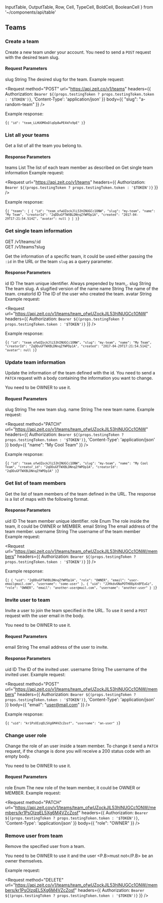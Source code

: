   InputTable,
  OutputTable,
  Row,
  Cell,
  TypeCell,
  BoldCell,
  BooleanCell
} from '~/components/api/table'

## Teams

### Create a team
<Endpoint method="POST" url="/v1/teams" />

Create a new team under your account. You need to send a `POST` request with the desired team slug.

#### Request Parameters
<InputTable>
  <Row>
    <BoldCell>slug</BoldCell>
    <TypeCell>String</TypeCell>
    <BooleanCell status={true} />
    <Cell>The desired slug for the team.</Cell>
  </Row>
</InputTable>

<Example>
  <span>Example request:</span>

  <Request
    method="POST"
    url="https://api.zeit.co/v1/teams"
    headers={{
      Authorization: `Bearer ${(props.testingToken ? props.testingToken.token : '$TOKEN')}`,
      'Content-Type': 'application/json'
    }}
    body={{
      "slug": "a-random-team"
    }}
  />

  Example response:

<Code syntax="json">{`{
  "id": "team_LLHUOMOoDlqOp8wPE4kFo9pE"
}`}</Code>
</Example>

### List all your teams
<Endpoint method="GET" url="/v1/teams" />

Get a list of all the team you belong to.

#### Response Parameters
<OutputTable>
  <Row>
    <BoldCell>teams</BoldCell>
    <TypeCell>List</TypeCell>
    <Cell>The list of each team member as described on <GenericLink href="#endpoints/teams/get-single-team-information">Get single team information</GenericLink></Cell>
  </Row>
</OutputTable>

<Example>
  <span>Example request:</span>

  <Request
    url="https://api.zeit.co/v1/teams"
    headers={{
      Authorization: `Bearer ${(props.testingToken ? props.testingToken.token : '$TOKEN')}`
    }}
  />

  Example response:

<Code syntax="json">{`{
  "teams": [
    {
      "id": "team_ofwUZockJlL53hINUGCc1ONW",
      "slug": "my-team",
      "name": "My Team",
      "creatorId": "2qDDuGFTWXBLDNnqZfWPDp1A",
      "created": "2017-04-29T17:21:54.514Z",
      "avatar": null
    }
  ]
}`}</Code>
</Example>

### Get single team information
<Endpoint>
  GET /v1/teams/:id<br />
  GET /v1/teams?slug
</Endpoint>

Get the information of a specific team, it could be used either passing the `:id` in the URL or the team `slug` as a query parameter.

#### Response Parameters
<OutputTable>
  <Row>
    <BoldCell>id</BoldCell>
    <TypeCell>ID</TypeCell>
    <Cell>The team unique identifier. Always prepended by <InlineCode>team_</InlineCode>.</Cell>
  </Row>
  <Row>
    <BoldCell>slug</BoldCell>
    <TypeCell>String</TypeCell>
    <Cell>The team slug. A slugified version of the <InlineCode>name</InlineCode></Cell>
  </Row>
  <Row>
    <BoldCell>name</BoldCell>
    <TypeCell>String</TypeCell>
    <Cell>The name of the team.</Cell>
  </Row>
  <Row>
    <BoldCell>creatorId</BoldCell>
    <TypeCell>ID</TypeCell>
    <Cell>The ID of the user who created the team.</Cell>
  </Row>
  <Row>
    <BoldCell>avatar</BoldCell>
    <TypeCell>String</TypeCell>
    <Cell></Cell>
  </Row>
</OutputTable>

<Example>
  <span>Example request:</span>

  <Request
    url="https://api.zeit.co/v1/teams/team_ofwUZockJlL53hINUGCc1ONW"
    headers={{
      Authorization: `Bearer ${(props.testingToken ? props.testingToken.token : '$TOKEN')}`
    }}
  />

  Example response:

<Code syntax="json">{`{
  "id": "team_ofwUZockJlL53hINUGCc1ONW",
  "slug": "my-team",
  "name": "My Team",
  "creatorId": "2qDDuGFTWXBLDNnqZfWPDp1A",
  "created": "2017-04-29T17:21:54.514Z",
  "avatar": null
}`}</Code>
</Example>

### Update team information
<Endpoint method="PATCH" url="/v1/teams/:id" />

Update the information of the team defined with the id. You need to send a `PATCH` request with a body containing the information you want to change.

<Note>You need to be <InlineCode>OWNER</InlineCode> to use it.</Note>

#### Request Parameters
<InputTable>
  <Row>
    <BoldCell>slug</BoldCell>
    <TypeCell>String</TypeCell>
    <BooleanCell status={false} />
    <Cell>The new team slug.</Cell>
  </Row>
  <Row>
    <BoldCell>name</BoldCell>
    <TypeCell>String</TypeCell>
    <BooleanCell status={false} />
    <Cell>The new team name.</Cell>
  </Row>
</InputTable>

<Example>
  <span>Example request:</span>

  <Request
    method="PATCH"
    url="https://api.zeit.co/v1/teams/team_ofwUZockJlL53hINUGCc1ONW"
    headers={{
      Authorization: `Bearer ${(props.testingToken ? props.testingToken.token : '$TOKEN')}`,
      'Content-Type': 'application/json'
    }}
    body={{
      "name": "My Cool Team"
    }}
  />

  Example response:

<Code syntax="json">{`{
  "id": "team_ofwUZockJlL53hINUGCc1ONW",
  "slug": "my-team",
  "name": "My Cool Team",
  "creator_id": "2qDDuGFTWXBLDNnqZfWPDp1A",
  "creatorId": "2qDDuGFTWXBLDNnqZfWPDp1A"
}`}</Code>
</Example>

### Get list of team members
<Endpoint method="GET" url="/v1/teams/:id/members" />

Get the list of team members of the team defined in the URL. The response is a list of maps with the following format.

#### Response Parameters
<OutputTable>
  <Row>
    <BoldCell>uid</BoldCell>
    <TypeCell>ID</TypeCell>
    <Cell>The team member unique identifier.</Cell>
  </Row>
  <Row>
    <BoldCell>role</BoldCell>
    <TypeCell>Enum</TypeCell>
    <Cell>The role inside the team, it could be <InlineCode>OWNER</InlineCode> or <InlineCode>MEMBER</InlineCode>.</Cell>
  </Row>
  <Row>
    <BoldCell>email</BoldCell>
    <TypeCell>String</TypeCell>
    <Cell>The email address of the team member.</Cell>
  </Row>
  <Row>
    <BoldCell>username</BoldCell>
    <TypeCell>String</TypeCell>
    <Cell>The username of the team member</Cell>
  </Row>
</OutputTable>

<Example>
  <span>Example request:</span>

  <Request
    url="https://api.zeit.co/v1/teams/team_ofwUZockJlL53hINUGCc1ONW/members"
    headers={{
      Authorization: `Bearer ${(props.testingToken ? props.testingToken.token : '$TOKEN')}`
    }}
  />

  Example response:

<Code syntax="json">{`[
  {
    "uid": "2qDDuGFTWXBLDNnqZfWPDp1A",
    "role": "OWNER",
    "email": "user-emailgmail.com",
    "username": "some-user"
  },
  {
    "uid": "JJHkdv6NaPOTH88pXn8FEuGz",
    "role": "OWNER",
    "email": "another-user@mail.com",
    "username": "another-user"
  }
]`}</Code>
</Example>

### Invite user to team
<Endpoint method="POST" url="/v1/teams/:id/members" />

Invite a user to join the team specified in the URL. To use it send a `POST` request with the user email in the body.

<Note>You need to be <InlineCode>OWNER</InlineCode> to use it.</Note>

#### Request Parameters
<InputTable>
  <Row>
    <BoldCell>email</BoldCell>
    <TypeCell>String</TypeCell>
    <BooleanCell status={true} />
    <Cell>The email address of the user to invite.</Cell>
  </Row>
</InputTable>

#### Response Parameters
<OutputTable>
  <Row>
    <BoldCell>uid</BoldCell>
    <TypeCell>ID</TypeCell>
    <Cell>The ID of the invited user.</Cell>
  </Row>
  <Row>
    <BoldCell>username</BoldCell>
    <TypeCell>String</TypeCell>
    <Cell>The username of the invited user.</Cell>
  </Row>
</OutputTable>

<Example>
  <span>Example request:</span>

  <Request
    method="POST"
    url="https://api.zeit.co/v1/teams/team_ofwUZockJlL53hINUGCc1ONW/members"
    headers={{
      Authorization: `Bearer ${(props.testingToken ? props.testingToken.token : '$TOKEN')}`,
      'Content-Type': 'application/json'
    }}
    body={{
      "email": "user@mail.com"
    }}
  />

  Example response:

<Code syntax="json">{`{
  "uid": "kr1PsOIzqEL5Xg6M4VZcZosf",
  "username": "an-user"
}`}</Code>
</Example>

### Change user role
<Endpoint method="PATCH" url="/v1/teams/:id/members/:userId" />

Change the role of an user inside a team member. To change it send a `PATCH` request, if the change is done you will receive a 200 status code with an empty body.

<Note>You need to be <InlineCode>OWNER</InlineCode> to use it.</Note>

#### Request Parameters
<InputTable>
  <Row>
    <BoldCell>role</BoldCell>
    <TypeCell>Enum</TypeCell>
    <BooleanCell status={true} />
    <Cell>The new role of the team member, it could be <InlineCode>OWNER</InlineCode> or <InlineCode>MEMBER</InlineCode>.</Cell>
  </Row>
</InputTable>

<Example>
  <span>Example request:</span>

  <Request
    method="PATCH"
    url="https://api.zeit.cov/v1/teams/team_ofwUZockJlL53hINUGCc1ONW/members/kr1PsOIzqEL5Xg6M4VZcZosf"
    headers={{
      Authorization: `Bearer ${(props.testingToken ? props.testingToken.token : '$TOKEN')}`,
      'Content-Type': 'application/json'
    }}
    body={{
      "role": "OWNER"
    }}
  />
</Example>

### Remove user from team
<Endpoint method="DELETE" url="/v1/teams/:id/members/:userId" />

Remove the specified user from a team.

<Note>You need to be <InlineCode>OWNER</InlineCode> to use it and the user <P.B>must not</P.B> be an owner themselves.</Note>

<Example>
  <span>Example request:</span>

  <Request
    method="DELETE"
    url="https://api.zeit.co/v1/teams/team_ofwUZockJlL53hINUGCc1ONW/members/kr1PsOIzqEL5Xg6M4VZcZosf"
    headers={{
      Authorization: `Bearer ${(props.testingToken ? props.testingToken.token : '$TOKEN')}`
    }}
  />
</Example>

